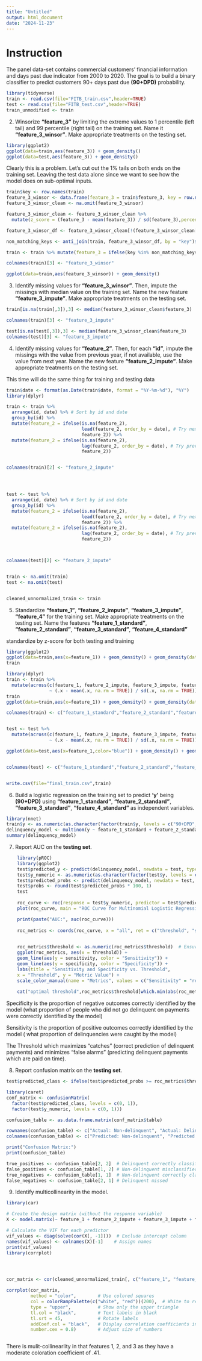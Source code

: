 ```yaml
---
title: "Untitled"
output: html_document
date: "2024-11-23"
---
```


# Instruction

The panel data-set contains commercial customers' financial information and days past due indicator from 2000 to 2020. The goal is to build a binary classifier to predict customers 90+ days past due **(90+DPD)** probability.

```r
library(tidyverse)
train <- read.csv(file="FITB_train.csv",header=TRUE)
test <- read.csv(file="FITB_test.csv",header=TRUE)
train_unmodified <- train
```

2.  Winsorize **"feature_3"** by limiting the extreme values to 1 percentile (left tail) and 99 percentile (right tail) on the training set. Name it **"feature_3_winsor"**. Make appropriate treatments on the testing set.

```r
library(ggplot2)
ggplot(data=train,aes(feature_3)) + geom_density()
ggplot(data=test,aes(feature_3)) + geom_density()
```

Clearly this is a problem. Let's cut out the 1% tails on both ends on the training set. Leaving the test data alone since we want to see how the model does on sub-optimal inputs.

```r
train$key <- row.names(train)
feature_3_winsor <- data.frame(feature_3 = train$feature_3, key = row.names(train))
feature_3_winsor_clean <- na.omit(feature_3_winsor)

feature_3_winsor_clean <- feature_3_winsor_clean %>%
  mutate(z_score = (feature_3 - mean(feature_3)) / sd(feature_3),percentile = ecdf(feature_3)(feature_3) * 100)

feature_3_winsor_df <- feature_3_winsor_clean[!(feature_3_winsor_clean[, 4] < 1 | feature_3_winsor_clean[, 4] > 99), ]

non_matching_keys <- anti_join(train, feature_3_winsor_df, by = "key")$key

train <- train %>% mutate(feature_3 = ifelse(key %in% non_matching_keys, NA, feature_3))

colnames(train)[3] <- "feature_3_winsor"
```

```r
ggplot(data=train,aes(feature_3_winsor)) + geom_density()
```

3.  Identify missing values for **"feature_3_winsor"**. Then, impute the missings with median value on the training set. Name the new feature **"feature_3_impute"**. Make appropriate treatments on the testing set.

```r
train[is.na(train[,3]),3] <- median(feature_3_winsor_clean$feature_3)

colnames(train)[3] <- "feature_3_impute"

test[is.na(test[,3]),3] <- median(feature_3_winsor_clean$feature_3)
colnames(test)[3] <- "feature_3_impute"
```

4.  Identify missing values for **"feature_2"**. Then, for each **"id"**, impute the missings with the value from previous year, if not available, use the value from next year. Name the new feature **"feature_2_impute"**. Make appropriate treatments on the testing set.

This time will do the same thing for training and testing data

```r
train$date <- format(as.Date(train$date, format = "%Y-%m-%d"), "%Y")
library(dplyr)

train <- train %>%
  arrange(id, date) %>% # Sort by id and date
  group_by(id) %>%
  mutate(feature_2 = ifelse(is.na(feature_2),
                            lead(feature_2, order_by = date), # Try next year
                            feature_2)) %>%
  mutate(feature_2 = ifelse(is.na(feature_2),
                            lag(feature_2, order_by = date), # Try previous year
                            feature_2))


colnames(train)[2] <- "feature_2_impute"




test <- test %>%
  arrange(id, date) %>% # Sort by id and date
  group_by(id) %>%
  mutate(feature_2 = ifelse(is.na(feature_2),
                            lead(feature_2, order_by = date), # Try next year
                            feature_2)) %>%
  mutate(feature_2 = ifelse(is.na(feature_2),
                            lag(feature_2, order_by = date), # Try previous year
                            feature_2))



colnames(test)[2] <- "feature_2_impute"


train <- na.omit(train)
test <- na.omit(test)


cleaned_unnormalized_train <- train

```

5.  Standardize **"feature_1"**, **"feature_2_impute"**, **"feature_3_impute"**, **"feature_4"** for the training set. Make appropriate treatments on the testing set. Name the features **"feature_1_standard"**, **"feature_2_standard"**, **"feature_3_standard"**, **"feature_4_standard"**

standardize by z-score for both testing and training

```r
library(ggplot2)
ggplot(data=train,aes(x=feature_1)) + geom_density() + geom_density(data=train,aes(x=feature_2_impute)) + geom_density(data=train,aes(x=feature_3_impute))
train
```

```r
library(dplyr)
train <- train %>%
  mutate(across(c(feature_1, feature_2_impute, feature_3_impute, feature_4), 
                ~ (.x - mean(.x, na.rm = TRUE)) / sd(.x, na.rm = TRUE)))
train
ggplot(data=train,aes(x=feature_1)) + geom_density() + geom_density(data=train,aes(x=feature_2_impute)) + geom_density(data=train,aes(x=feature_3_impute))

colnames(train) <- c("feature_1_standard","feature_2_standard","feature_3_standard","feature_4_standard","id","date","y","key")


test <- test %>%
  mutate(across(c(feature_1, feature_2_impute, feature_3_impute, feature_4), 
                ~ (.x - mean(.x, na.rm = TRUE)) / sd(.x, na.rm = TRUE)))

ggplot(data=test,aes(x=feature_1,color="blue")) + geom_density() + geom_density(data=test,aes(x=feature_2_impute,color="red")) + geom_density(data=test,aes(x=feature_3_impute,color="green"))


colnames(test) <- c("feature_1_standard","feature_2_standard","feature_3_standard","feature_4_standard","id","date","y")


write.csv(file="final_train.csv",train)
```

6.  Build a logistic regression on the training set to predict **'y'** being **(90+DPD)** using **"feature_1_standard"**, **"feature_2_standard"**, **"feature_3_standard"**, **"feature_4_standard"** as independent variables.

```r
library(nnet)
train$y <- as.numeric(as.character(factor(train$y, levels = c("90+DPD", "active"), labels = c(1, 0))))
delinquency_model <- multinom(y ~ feature_1_standard + feature_2_standard + feature_3_standard + feature_4_standard, data=train,family=binomial())
summary(delinquency_model)
```

7.  Report AUC on the **testing set**.

```r
    library(pROC)
    library(ggplot2)
    test$predicted_y <- predict(delinquency_model, newdata = test, type = "class")
    test$y_numeric <- as.numeric(as.character(factor(test$y, levels = c("90+DPD", "active"), labels = c(1, 0))))
    test$predicted_probs <- predict(delinquency_model, newdata = test, type = "probs")
    test$probs <- round(test$predicted_probs * 100, 1)
    test
    
    roc_curve <- roc(response = test$y_numeric, predictor = test$predicted_probs)
    plot(roc_curve, main = "ROC Curve for Multinomial Logistic Regression", col = "blue", lwd = 2)

    print(paste("AUC:", auc(roc_curve)))
  
    roc_metrics <- coords(roc_curve, x = "all", ret = c("threshold", "sensitivity", "specificity"))
    

    roc_metrics$threshold <- as.numeric(roc_metrics$threshold)  # Ensure threshold is numeric
    ggplot(roc_metrics, aes(x = threshold)) +
    geom_line(aes(y = sensitivity, color = "Sensitivity")) +
    geom_line(aes(y = specificity, color = "Specificity")) +
    labs(title = "Sensitivity and Specificity vs. Threshold",
    x = "Threshold", y = "Metric Value") +
    scale_color_manual(name = "Metrics", values = c("Sensitivity" = "red", "Specificity" = "blue"))
    
    cat("optimal threshold",roc_metrics$threshold[which.min(abs(roc_metrics$sensitivity - roc_metrics$specificity))])
```

Specificity is the proportion of negative outcomes correctly identified by the model (what proportion of people who did not go delinquent on payments were correctly identified by the model)

Sensitivity is the proportion of positive outcomes correctly identified by the model ( what proportion of delinquencies were caught by the model)

The Threshold which maximizes "catches" (correct prediction of delinquent payments) and minimizes "false alarms" (predicting delinquent payments which are paid on time).

8.  Report confusion matrix on the **testing set**.

```r
test$predicted_class <- ifelse(test$predicted_probs >= roc_metrics$threshold[which.min(abs(roc_metrics$sensitivity - roc_metrics$specificity))], 1, 0)

library(caret)
conf_matrix <- confusionMatrix(
  factor(test$predicted_class, levels = c(0, 1)),
  factor(test$y_numeric, levels = c(0, 1)))

confusion_table <- as.data.frame.matrix(conf_matrix$table)

rownames(confusion_table) <- c("Actual: Non-delinquent", "Actual: Delinquent")
colnames(confusion_table) <- c("Predicted: Non-delinquent", "Predicted: Delinquent")

print("Confusion Matrix:")
print(confusion_table)

true_positives <- confusion_table[2, 2]  # Delinquent correctly classified
false_positives <- confusion_table[1, 2] # Non-delinquent misclassified as delinquent
true_negatives <- confusion_table[1, 1]  # Non-delinquent correctly classified
false_negatives <- confusion_table[2, 1] # Delinquent missed


```

9.  Identify multicollinearity in the model.

```r

library(car)

# Create the design matrix (without the response variable)
X <- model.matrix(~ feature_1 + feature_2_impute + feature_3_impute + feature_4, data=cleaned_unnormalized_train)

# Calculate the VIF for each predictor
vif_values <- diag(solve(cor(X[, -1])))  # Exclude intercept column
names(vif_values) <- colnames(X)[-1]    # Assign names
print(vif_values)
library(corrplot)




cor_matrix <- cor(cleaned_unnormalized_train[, c("feature_1", "feature_2_impute", "feature_3_impute", "feature_4")])

corrplot(cor_matrix, 
         method = "color",        # Use colored squares
         col = colorRampPalette(c("white", "red"))(200),  # White to red gradient
         type = "upper",          # Show only the upper triangle
         tl.col = "black",        # Text labels in black
         tl.srt = 45,             # Rotate labels
         addCoef.col = "black",   # Display correlation coefficients in black
         number.cex = 0.8)        # Adjust size of numbers



```

There is mulit-collinearlity in that features 1, 2, and 3 as they have a moderate coloration coefficient of .41.
